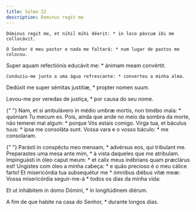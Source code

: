 ```yaml
---
title: Salmo 22
description: Dominus regit me
---
```


<div class="side-by-side not-content">

    Dóminus regit me, et nihil mihi déerit: * in loco páscuæ ibi me collocávit.

    O Senhor é meu pastor e nada me faltará: * num lugar de pastos me colocou.

Super aquam refectiónis educávit me: \* ánimam meam convértit.

    Conduziu-me junto a uma água refrescante: * converteu a minha alma.

Dedúxit me super sémitas justítiæ, \* propter nomen suum.</span>

Levou-me por veredas de justiça, \* por causa do seu nome.

{" "}
<span>
  Nam, et si ambulávero in médio umbræ mortis, non timébo mala: * quóniam Tu
  mecum es. Pois, ainda que ande no meio da sombra da morte, não temerei mal
  algum: * porque Vós estais comigo. Virga tua, et báculus tuus: * ipsa me
  consoláta sunt.
</span>
Vossa vara e o vosso báculo: * me consolaram.

{" "}
<span>
  Parásti in conspéctu meo mensam, * advérsus eos, qui tríbulant me. Preparastes
  uma mesa ante mim, * à vista daqueles que me atribulam. Impinguásti in óleo
  caput meum: * et calix meus inébrians quam præclárus est! Ungistes com óleo a
  minha cabeça: * e quão precioso é o meu cálice farto! Et misericórdia tua
  subsequétur me * ómnibus diébus vitæ meæ:
</span>
Vossa misericórdia seguir-me-á * todos os dias da minha vida:

Et ut inhábitem in domo Dómini, \* in longitúdinem diérum.

A fim de que habite na casa do Senhor, \* durante longos dias.

</div>
